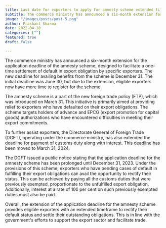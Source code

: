 ```yaml
---
title: Last date for exporters to apply for amnesty scheme extended till 3rd December
subtitle: The commerce ministry has announced a six-month extension for the application
image: "/images/posts/post-5.png"
author: Prashant Sharma
date: 2022-04-10
categories: [""]
featured: true
draft: false

---
```


The commerce ministry has announced a six-month extension for the application deadline of the amnesty scheme, designed to facilitate a one-time settlement of default in export obligation by specific exporters. The new deadline for availing benefits from the scheme is December 31. The initial deadline was June 30, but due to the extension, eligible exporters now have more time to register for the scheme.

The amnesty scheme is a part of the new foreign trade policy (FTP), which was introduced on March 31. This initiative is primarily aimed at providing relief to exporters who have defaulted on their export obligations. The scheme targets holders of advance and EPCG (export promotion for capital goods) authorizations who have encountered difficulties in meeting their export commitments.

To further assist exporters, the Directorate General of Foreign Trade (DGFT), operating under the commerce ministry, has also extended the deadline for payment of customs duty along with interest. This deadline has been moved to March 31, 2024.

The DGFT issued a public notice stating that the application deadline for the amnesty scheme has been prolonged until December 31, 2023. Under the provisions of this scheme, exporters who have pending cases of default in fulfilling their export obligations can avail the opportunity to rectify their status. This can be achieved by paying all the customs duties that were previously exempted, proportionate to the unfulfilled export obligation. Additionally, interest at a rate of 100 per cent on such previously exempted duties must also be paid.

Overall, the extension of the application deadline for the amnesty scheme provides eligible exporters with an extended timeframe to rectify their default status and settle their outstanding obligations. This is in line with the government's efforts to support the export sector and facilitate trade.